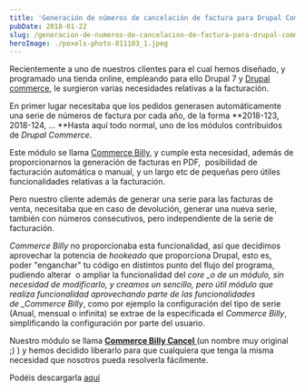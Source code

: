 ```yaml
---
title: 'Generación de números de cancelación de factura para Drupal Commerce'
pubDate: 2018-01-22
slug: /generacion-de-numeros-de-cancelacion-de-factura-para-drupal-commerce
heroImage: ./pexels-photo-811103_1.jpeg
---
```


Recientemente a uno de nuestros clientes para el cual hemos diseñado, y programado una tienda online, empleando para ello Drupal 7 y [Drupal commerce](https://drupalcommerce.org/), le surgieron varias necesidades relativas a la facturación.

En primer lugar necesitaba que los pedidos generasen automáticamente una serie de números de factura por cada año, de la forma **2018-123, 2018-124, ... **Hasta aquí todo normal, uno de los módulos contribuidos de *Drupal Commerce*.

Este módulo se llama [Commerce Billy](https://www.drupal.org/project/commerce_billy), y cumple esta necesidad, además de proporcionarnos la generación de facturas en PDF,  posibilidad de facturación automática o manual, y un largo etc de pequeñas pero útiles funcionalidades relativas a la facturación.

Pero nuestro cliente además de generar una serie para las facturas de venta, necesitaba que en caso de devolución, generar una nueva serie, también con números consecutivos, pero independiente de la serie de facturación.

_Commerce Billy_ no proporcionaba esta funcionalidad, así que decidimos aprovechar la potencia de *hookeado* que proporciona Drupal, esto es, poder "enganchar" tu código en distintos punto del flujo del programa, pudiendo alterar  o ampliar la funcionalidad del *core _o de un módulo, sin necesidad de modificarlo, y creamos un sencillo, pero útil módulo que realiza funcionalidad aprovechando parte de las funcionalidades de _Commerce Billy*, como por ejemplo la configuración del tipo de serie (Anual, mensual o infinita) se extrae de la especificada el *Commerce Billy*, simplificando la configuración por parte del usuario.

Nuestro módulo se llama [**Commerce Billy Cancel** ](https://www.drupal.org/project/commerce_billy_cancel)(un nombre muy original ;) ) y hemos decidido liberarlo para que cualquiera que tenga la misma necesidad que nosotros pueda resolverla fácilmente.

Podéis descargarla [aquí](https://www.drupal.org/project/commerce_billy_cancel)
